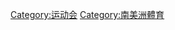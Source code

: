 {{Catnav|頁面分類|人类社会|競賽|體育競賽|运动会}}

{{Catmore}}
{{Commonscat|South American Games}}

[[Category:运动会|Category:运动会]]
[[Category:南美洲體育|Category:南美洲體育]]